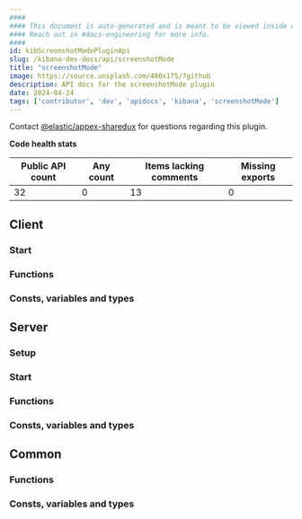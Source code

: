 ```yaml
---
####
#### This document is auto-generated and is meant to be viewed inside our experimental, new docs system.
#### Reach out in #docs-engineering for more info.
####
id: kibScreenshotModePluginApi
slug: /kibana-dev-docs/api/screenshotMode
title: "screenshotMode"
image: https://source.unsplash.com/400x175/?github
description: API docs for the screenshotMode plugin
date: 2024-04-24
tags: ['contributor', 'dev', 'apidocs', 'kibana', 'screenshotMode']
---
```




Contact [@elastic/appex-sharedux](https://github.com/orgs/elastic/teams/appex-sharedux) for questions regarding this plugin.

**Code health stats**

| Public API count  | Any count | Items lacking comments | Missing exports |
|-------------------|-----------|------------------------|-----------------|
| 32 | 0 | 13 | 0 |

## Client

### Start
<DocDefinitionList data={[screenshotModeObj.client.start]}/>

### Functions
<DocDefinitionList data={screenshotModeObj.client.functions}/>

### Consts, variables and types
<DocDefinitionList data={screenshotModeObj.client.misc}/>

## Server

### Setup
<DocDefinitionList data={[screenshotModeObj.server.setup]}/>

### Start
<DocDefinitionList data={[screenshotModeObj.server.start]}/>

### Functions
<DocDefinitionList data={screenshotModeObj.server.functions}/>

### Consts, variables and types
<DocDefinitionList data={screenshotModeObj.server.misc}/>

## Common

### Functions
<DocDefinitionList data={screenshotModeObj.common.functions}/>

### Consts, variables and types
<DocDefinitionList data={screenshotModeObj.common.misc}/>

